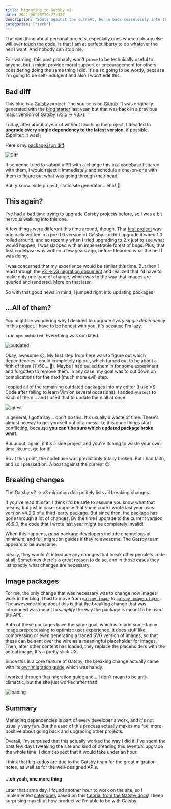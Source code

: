 ```yaml
---
title: Migrating to Gatsby v3
date: 2021-06-25T19:27:32Z
description: "Boats against the current, borne back ceaselessly into the past..."
categories: ["tech"]
---
```


The cool thing about personal projects, especially ones where nobody else will ever touch the code, is that I am at perfect liberty to do whatever the hell I want. And nobody can stop me.

Fair warning, this post probably won't prove to be technically useful to anyone, but it might provide moral support or encouragement for others considering doing the same thing I did. It's also going to be wordy, because I'm going to be self-indulgent and also I won't edit this.

## Bad diff

This blog is a [Gatsby](https://gatsbyjs.org/) project. The source is on [Github](https://github.com/a8t/blog). It was originally generated with the [blog starter](https://www.gatsbyjs.com/starters/gatsbyjs/gatsby-starter-blog/) last year, but that was back in a previous major version of Gatsby (v2.x -> v3.x).

Today, after about a year of without touching the project, I decided to **upgrade every single dependency to the latest version**, if possible. (Spoilter: it was!)

Here's my [package.json diff](https://github.com/a8t/blog/commit/adfe730a608f796b10df116d951762a104ddf29e?branch=adfe730a608f796b10df116d951762a104ddf29e&diff=unified):

![Diff](./diff.png)

If someone tried to submit a PR with a change this in a codebase I shared with them, I would reject it immediately and schedule a one-on-one with them to figure out what was going through their head.

But, y'know. Side project, static site generator... ehh! 🤠

## This again?

I've had a bad time trying to upgrade Gatsby projects before, so I was a bit nervous walking into this one.

A few things were different this time around, though. That [first project](https://github.com/a8t/kamalayan) was originally written in a pre-1.0 version of Gatsby. I didn't upgrade it when 1.0 rolled around, and so recently when I tried upgrading to 2.x just to see what would happen, I was slapped with an impenetrable forest of bugs. Plus, that first codebase was written a few years ago, before I learned what the hell I was doing.

I was concerned that my experience would be similar this time. But then I read through the [v2 -> v3 migration document](https://www.gatsbyjs.com/docs/reference/release-notes/migrating-from-v2-to-v3/) and realized that I'd have to make only one type of change, which was to the way that images are queried and rendered. More on that later.

So with that good news in mind, I jumped right into updating packages.

## ...All of them?

You might be wondering why I decided to upgrade _every single dependency_ in this project. I have to be honest with you. It's because I'm lazy.

I ran `npm outdated`. Everything was outdated.

![outdated](./outdated.png)

Okay, awesome 😕. My first step from here was to figure out which dependencies I could completely rip out, which turned out to be about a fifth of them (11/50... 🥲). Maybe I had pulled them in for some experiment and forgotten to remove them. In any case, my goal was to cut down on complications for the next (much more evil) step.

I copied all of the remaining outdated packages into my editor (I use VS Code after failing to learn Vim on several occasions). I added `@latest` to each of them... and I used that to update them all at once.

![latest](./latest.png)

In general, I gotta say... don't do this. It's usually a waste of time. There's almost no way to get yourself out of a mess like this once things start conflicting, because **you can't be sure which updated package broke what**.

Buuuuuut, again, if it's a side project and you're itching to waste your own time like me, go for it!

So at this point, the codebase was predictably totally broken. But I had faith, and so I pressed on. A boat against the current 😉.

## Breaking changes

The Gatsby v2 -> v3 migration doc politely lists all breaking changes.

If you've read this far, I think it'd be safe to assume you know what that means, but just in case: suppose that some code I wrote last year uses version v4.2.0 of a third-party package. But since then, the package has gone through a lot of changes. By the time I upgrade to the current version v6.9.0, the code that I wrote last year might be completely invalid!

When this happens, _good_ package developers include changelogs at minimum, and full migration guides if they're awesome. The Gatsby team appears to be awesome.

Ideally, they wouldn't introduce any changes that break other people's code at all. Sometimes there's a great reason to do so, and in those cases they list exactly what changes are necessary.

## Image packages

For me, the only change that was necessary was to change how images work in the blog. I had to move from [`gatsby-image`](https://www.gatsbyjs.com/plugins/gatsby-image/) to [`gatsby-image-plugin`](https://www.gatsbyjs.com/plugins/gatsby-plugin-image). The awesome thing about this is that the breaking change that was introduced was meant to _simplify_ the way the package is meant to be used (its API).

Both of these packages have the same goal, which is to add some fancy image preprocessing to optimize user experience. It does stuff like compressing or even generating a traced SVG version of images, so that these can be sent over the wire as a meaningful placeholder for images. Then, after other content has loaded, they replace the placeholders with the actual image. It's a pretty slick UX.

Since this is a core feature of Gatsby, the breaking change actually came with its [own migration guide](https://www.gatsbyjs.com/docs/reference/release-notes/image-migration-guide/) which was handy.

I worked through that migration guide and... I don't mean to be anti-climactic, but the site just worked after that!

![loading](./loading.gif)

## Summary

Managing dependencies is part of every developer's work, and it's not usually very fun. But the ease of this process actually makes me feel more positive about going back and upgrading other projects.

Overall, I'm surprised that this actually worked the way I did it. I've spent the past few days tweaking the site and kind of dreading this eventual upgrade the whole time. I didn't expect that it would take under an hour.

I think that big kudos are due to the Gatsby team for the great migration notes, as well as for the well-designed APIs.

#### ...oh yeah, one more thing

Later that same day, I found another hour to work on the site, so I implemented [categories](/categories) based on this [tutorial from the Gatsby docs](https://www.gatsbyjs.com/docs/adding-tags-and-categories-to-blog-posts/)! I keep surprising myself at how productive I'm able to be with Gatsby.
